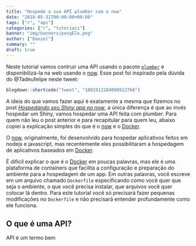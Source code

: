 ```yaml
---
title: "Hospede a sua API plumber com o now"
date: "2018-05-31T00:00:00+00:00"
tags: ["r", "api"]
categories: ["r", "tutoriais"]
banner: "img/banners/pesqEle.png"
author: ["Daniel"]
summary: ""
draft: true
---
```


Neste tutorial vamos contruir uma API usando o pacote [`plumber`](https://github.com/trestletech/plumber) e disponibilizá-la na web usando o [now](https://zeit.co/now). Esse post foi inspirado pela dúvida do @Tadeufelipe neste tweet:

```r
blogdown::shortcode("tweet", "1001912284090912768")
```

A ideia do que vamos fazer aqui é exatamente a mesma que fizemos no post [*Hospedando seu Shiny app no now*](http://curso-r.com/blog/2018/03/05/2018-03-05-shiny-now/), a única diferença é que ao invés hospedar um Shiny, vamos hospedar uma API feita com plumber. Para quem não leu o post anterior e para recapitular para quem leu, abaixo copiei a explicação simples do que é o [now](https://zeit.co/now) e o [Docker](https://www.docker.com).

O [now](https://zeit.co/now), originalmente, foi desenvolvido para hospedar aplicativos feitos em nodejs e javascript, mas recentemente eles possibilitaram a hospedagem de aplicativos baseados em [Docker](https://www.docker.com). 

É difícil explicar o que é o [Docker](https://www.docker.com) em poucas palavras, mas ele é uma plataforma de containers que facilita a configuração e preparação do ambiente para a hospedagem de um app. Em outras palavras, você escreve em um arquivo chamado `Dockerfile` especificando como você quer que seja o ambiente, o que você precisa instalar, que arquivos você quer colocar lá dentro. Para este tutorial você só precisará fazer pequenas modificações no `Dockerfile` e não precisará entender profundamente como ele funciona.

## O que é uma API?

API é um termo bem 











